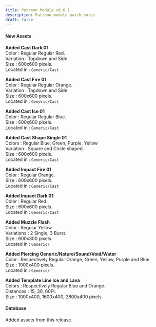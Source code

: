 ```yaml
---
title: Patreon Module v0.6.1
description: Patreon module patch notes
draft: false
---
```


#### New Assets

**Added Cast Dark 01**  
Color : Regular Regular Red.  
Variation : Topdown and Side  
Size : 600x600 pixels.  
Located in : ``Generic/Cast``

**Added Cast Fire 01**  
Color : Regular Regular Orange.  
Variation : Topdown and Side  
Size : 600x600 pixels.  
Located in : ``Generic/Cast``

**Added Cast Ice 01**  
Color : Regular Regular Blue.  
Size : 600x600 pixels.  
Located in : ``Generic/Cast``

**Added Cast Shape Single 01**  
Colors : Regular Blue, Green, Purple, Yellow  
Variation : Square and Circle shaped.  
Size : 600x600 pixels.  
Located in : ``Generic/Cast``

**Added Impact Fire 01**  
Color : Regular Orange.  
Size : 600x600 pixels.  
Located in : ``Generic/Cast``

**Added Impact Dark 01**  
Color : Regular Red.  
Size : 600x600 pixels.  
Located in : ``Generic/Cast``

**Added Muzzle Flash**  
Color : Regular Yellow.  
Variations : 2 Single, 3 Burst.  
Size : 600x300 pixels.  
Located in : ``Generic/``

**Added Piercing Generic/Nature/Sound/Void/Water**  
Color : Respectively Regular Orange, Green, Yellow, Purple and Blue.  
Size : 1000x400 pixels.  
Located in : ``Generic/``

**Added Template Line Ice and Lava**  
Colors : Respectively Regular Blue and Orange.  
Distances : 15, 30, 60Ft.  
Size : 1000x400, 1600x400, 2800x400 pixels

#### Database

Added assets from this release.



